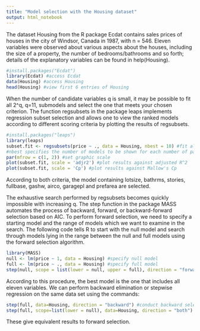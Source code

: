 ```yaml
---
title: "Model selection with the Housing dataset"
output: html_notebook
---
```


The dataset Housing from the R package Ecdat contains sales prices of houses in
the city of Windsor, Canada in 1987, with n = 546. Eleven variables were observed
about various aspects about the houses, including the size of a property, the number of
bedrooms/bathrooms and so forth; details of the explanatory variables can be found
in help(Housing).


```r
#install.packages("Ecdat")
library(Ecdat) #access Ecdat
data(Housing) #access Housing
head(Housing) #view first 6 entries of Housing
```


When the number of candidate variables q is small, it may be possible to fit all 2^q, q=11, submodels and select the one that meets your chosen criterion. The function regsubsets
in the package leaps implements regression subset selection and allows one to view
the ranked models according to different scoring criteria by plotting the results of
regsubsets.

```r
#install.packages("leaps")
library(leaps) 
subset.fit <- regsubsets(price ~ ., data = Housing, nbest = 10) #fit all possible models for price
#nbest specifies the number of models to be shown for each number of parameters -e.g the amount of models to consider for p=3
par(mfrow = c(1, 2)) #set graphic scale
plot(subset.fit, scale = 'adjr2') #plot results against adjusted R^2
plot(subset.fit, scale = 'Cp') #plot results against Mallow's Cp

```

According to both criteria, the model containing lotsize, bathrms, stories, fullbase, gashw, airco, garagepl and prefarea are
selected.

The exhaustive search performed by regsubsets becomes quickly impossible with
increasing q. The step function in the package MASS automates the process of backward,
forward, or backward-forward selection based on AIC. To perform forward
selection, we need to specify a starting model and the range of models which we want
to examine in the search. The following code tells R to start with the null model and
search through models lying in the range between the null and full models using the
forward selection algorithm.

```r
library(MASS)
null <- lm(price ~ 1, data = Housing) #specify null model
full <- lm(price ~ ., data = Housing) #specify full model
step(null, scope = list(lower = null, upper = full), direction = "forward") #conduct forward selection

```

According to this procedure, the best model is the one that includes all eleven variables.
We can perform backward elimination or stepwise regression on the same data
set using the commands:

```r
step(full, data=Housing, direction = "backward") #conduct backward selection
step(full, scope=list(lower = null), data=Housing, direction = "both") #conduct forward-backward selection
```

These give equivalent results to forward selection.